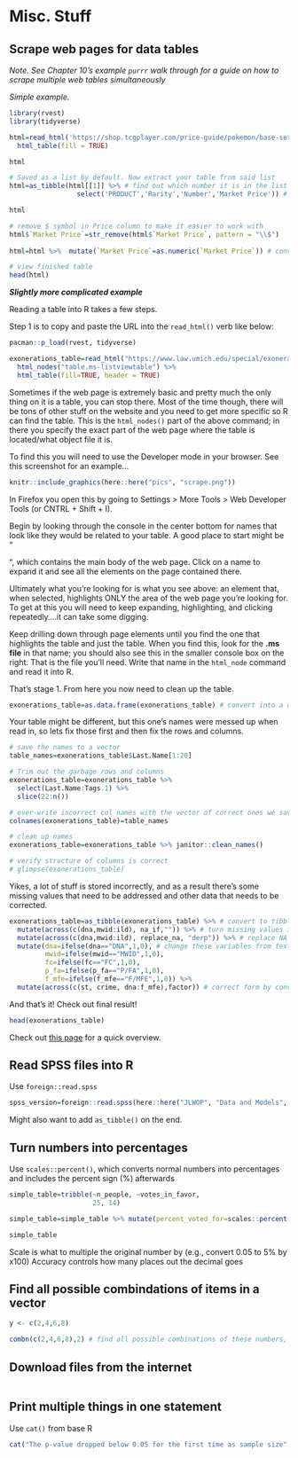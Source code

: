 # Misc. Stuff

## Scrape web pages for data tables

*Note. See Chapter 10's example `purrr` walk through for a guide on how to scrape multiple web tables simultaneously*

*Simple example.*

```r
library(rvest)
library(tidyverse)

html=read_html('https://shop.tcgplayer.com/price-guide/pokemon/base-set') %>% 
  html_table(fill = TRUE)

html

# Saved as a list by default. Now extract your table from said list
html=as_tibble(html[[1]] %>% # find out which number it is in the list
                 select('PRODUCT','Rarity','Number','Market Price')) # if needed, specify which columns you want too

html

# remove $ symbol in Price column to make it easier to work with
html$`Market Price`=str_remove(html$`Market Price`, pattern = "\\$")
  
html=html %>%  mutate(`Market Price`=as.numeric(`Market Price`)) # convert from string to numeric

# view finished table
head(html)
```

***Slightly more complicated example***

Reading a table into R takes a few steps.

Step 1 is to copy and paste the URL into the `read_html()` verb like below: 

```r
pacman::p_load(rvest, tidyverse)

exonerations_table=read_html("https://www.law.umich.edu/special/exoneration/Pages/detaillist.aspx") %>% 
  html_nodes("table.ms-listviewtable") %>% 
  html_table(fill=TRUE, header = TRUE)
```


Sometimes if the web page is extremely basic and pretty much the only thing on it is a table, you can stop there. Most of the time though, there will be tons of other stuff on the website and you need to get more specific so R can find the table. This is the `html_nodes()` part of the above command; in there you specify the exact part of the web page where the table is located/what object file it is.

To find this you will need to use the Developer mode in your browser. See this screenshot for an example...
```r
knitr::include_graphics(here::here("pics", "scrape.png"))
```
In Firefox you open this by going to Settings > More Tools > Web Developer Tools (or CNTRL + Shift + I).

Begin by looking through the console in the center bottom for names that look like they would be related to your table. A good place to start might be "<body>", which contains the main body of the web page. Click on a name to expand it and see all the elements on the page contained there.

Ultimately what you're looking for is what you see above: an element that, when selected, highlights ONLY the area of the web page you're looking for. To get at this you will need to keep expanding, highlighting, and clicking repeatedly....it can take some digging.

Keep drilling down through page elements until you find the one that highlights the table and just the table. When you find this, look for the **.ms file** in that name; you should also see this in the smaller console box on the right. That is the file you'll need. Write that name in the `html_node` command and read it into R.

That's stage 1. From here you now need to clean up the table.

```r
exonerations_table=as.data.frame(exonerations_table) # convert into a df
```

Your table might be different, but this one's names were messed up when read in, so lets fix those first and then fix the rows and columns.

```r
# save the names to a vector
table_names=exonerations_table$Last.Name[1:20]

# Trim out the garbage rows and columns
exonerations_table=exonerations_table %>% 
  select(Last.Name:Tags.1) %>% 
  slice(22:n())

# over-write incorrect col names with the vector of correct ones we saved above
colnames(exonerations_table)=table_names

# clean up names
exonerations_table=exonerations_table %>% janitor::clean_names()

# verify structure of columns is correct
# glimpse(exonerations_table)
```

Yikes, a lot of stuff is stored incorrectly, and as a result there's some missing values that need to be addressed and other data that needs to be corrected.
```r
exonerations_table=as_tibble(exonerations_table) %>% # convert to tibble
  mutate(across(c(dna,mwid:ild), na_if,"")) %>% # turn missing values into NA's
  mutate(across(c(dna,mwid:ild), replace_na, "derp")) %>% # replace NA's with a string (required for the next lines to work)
  mutate(dna=ifelse(dna=="DNA",1,0), # change these variables from text to numeric to better facilitate analysis
         mwid=ifelse(mwid=="MWID",1,0),
         fc=ifelse(fc=="FC",1,0),
         p_fa=ifelse(p_fa=="P/FA",1,0),
         f_mfe=ifelse(f_mfe=="F/MFE",1,0)) %>% 
  mutate(across(c(st, crime, dna:f_mfe),factor)) # correct form by converting to factors
```

And that's it! Check out final result!
```r
head(exonerations_table)
```


Check out [this page](https://www.dataquest.io/blog/web-scraping-in-r-rvest/) for a quick overview.

## Read SPSS files into R

Use `foreign::read.spss`

```r
spss_version=foreign::read.spss(here::here("JLWOP", "Data and Models", "JLWOP_RYAN.sav"), to.data.frame = TRUE)
```

Might also want to add `as_tibble()` on the end.

## Turn numbers into percentages

Use `scales::percent()`, which converts normal numbers into percentages and includes the percent sign (%) afterwards

```r

simple_table=tribble(~n_people, ~votes_in_favor,
                     25, 14)

simple_table=simple_table %>% mutate(percent_voted_for=scales::percent(votes_in_favor/n_people, accuracy = 0.1, scale = 100))

simple_table
```

Scale is what to multiple the original number by (e.g., convert 0.05 to 5% by x100) Accuracy controls how many places out the decimal goes

## Find all possible combindations of items in a vector

```r
y <- c(2,4,6,8)

combn(c(2,4,6,8),2) # find all possible combinations of these numbers, drawn two at a time
```

## Download files from the internet

```r

```

## Print multiple things in one statement

Use `cat()` from base R

```r
cat("The p-value dropped below 0.05 for the first time as sample size", 100)
```
